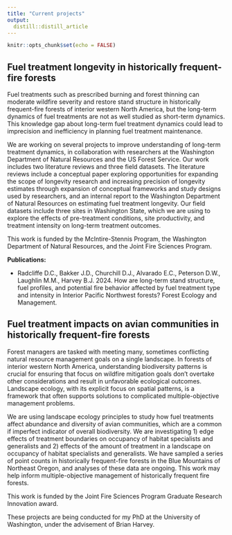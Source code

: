 ```yaml
---
title: "Current projects"
output: 
  distill::distill_article
---
```


```r
knitr::opts_chunk$set(echo = FALSE)
```

## Fuel treatment longevity in historically frequent-fire forests

Fuel treatments such as prescribed burning and forest thinning can moderate wildfire severity and restore stand structure in historically frequent-fire forests of interior western North America, but the long-term dynamics of fuel treatments are not as well studied as short-term dynamics.  This knowledge gap about long-term fuel treatment dynamics could lead to imprecision and inefficiency in planning fuel treatment maintenance. 

We are working on several projects to improve understanding of long-term treatment dynamics, in collaboration with researchers at the Washington Department of Natural Resources and the US Forest Service.  Our work includes two literature reviews and three field datasets.  The literature reviews include a conceptual paper exploring opportunities for expanding the scope of longevity research and increasing precision of longevity estimates through expansion of conceptual frameworks and study designs used by researchers, and an internal report to the Washington Department of Natural Resources on estimating fuel treatment longevity.  Our field datasets include three sites in Washington State, which we are using to explore the effects of pre-treatment conditions, site productivity, and treatment intensity on long-term treatment outcomes.

This work is funded by the McIntire-Stennis Program, the Washington Department of Natural Resources, and the Joint Fire Sciences Program. 

**Publications:**

* Radcliffe D.C., Bakker J.D., Churchill D.J., Alvarado E.C., Peterson D.W., Laughlin M.M., Harvey B.J. 2024.  How are long-term stand structure, fuel profiles, and potential fire behavior affected by fuel treatment type and intensity in Interior Pacific Northwest
forests? Forest Ecology and Management. 


## Fuel treatment impacts on avian communities in historically frequent-fire forests

Forest managers are tasked with meeting many, sometimes conflicting natural resource management goals on a single landscape.  In forests of interior western North America, understanding biodiversity patterns is crucial for ensuring that focus on wildfire mitigation goals don't overtake other considerations and result in unfavorable ecological outcomes. Landscape ecology, with its explicit focus on spatial patterns, is a framework that often supports solutions to complicated multiple-objective management problems.

We are using landscape ecology principles to study how fuel treatments affect abundance and diversity of avian communities, which are a common if imperfect indicator of overall biodiversity.  We are investigating 1) edge effects of treatment boundaries on occupancy of habitat specialists and generalists and 2) effects of the amount of treatment in a landscape on occupancy of habitat specialists and generalists.  We have sampled a series of point counts in historically frequent-fire forests in the Blue Mountains of Northeast Oregon, and analyses of these data are ongoing. This work may help inform multiple-objective management of historically frequent fire forests. 

This work is funded by the Joint Fire Sciences Program Graduate Research Innovation award. 

These projects are being conducted for my PhD at the University of Washington, under the advisement of Brian Harvey.